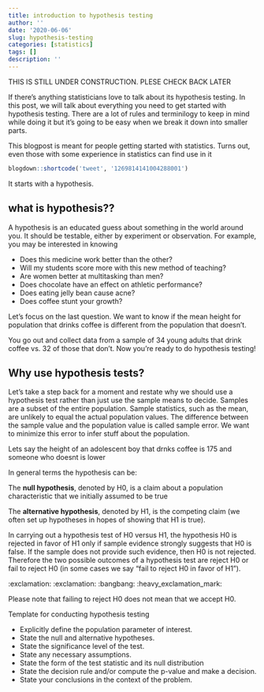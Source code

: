 ```yaml
---
title: introduction to hypothesis testing
author: ''
date: '2020-06-06'
slug: hypothesis-testing
categories: [statistics]
tags: []
description: ''
---
```



THIS IS STILL UNDER CONSTRUCTION. PLESE CHECK BACK LATER


If there's anything statisticians love to talk about its hypothesis testing. In this post, we will talk about everything you need to get started with hypothesis testing. There are a lot of rules and terminilogy to keep in mind while doing it but it's going to be easy when we break it down into smaller parts.

This blogpost is meant for people getting started with statistics. Turns out, even those with some experience in statistics can find use in it


```r
blogdown::shortcode('tweet', '1269814141004288001')
```

It starts with a hypothesis.

## what is hypothesis??

A hypothesis is an educated guess about something in the world around you. It should be testable, either by experiment or observation. For example, you may be interested in knowing

* Does this medicine work better than the other? 
* Will my students score more with this new method of teaching? 
* Are women better at multitasking than men? 
* Does chocolate have an effect on athletic performance? 
* Does eating jelly bean cause acne? 
* Does coffee stunt your growth?


Let's focus on the last question. We want to know if the mean height for population that drinks coffee is different from the population that doesn't.


You go out and collect data from a sample of 34 young adults that drink coffee vs. 32  of those that don't. Now you're ready to do hypothesis testing!

## Why use hypothesis tests?

Let’s take a step back for a moment and restate why we should use a hypothesis test rather than just use the sample means to decide. Samples are a subset of the entire population. Sample statistics, such as the mean, are unlikely to equal the actual population values. The difference between the sample value and the population value is called sample error. We want to minimize this error to infer stuff about the population.





Lets say the height of an adolescent boy that drnks coffee is 175 and someone who doesnt is lower

In general terms the hypothesis can be: 


The __null hypothesis__, denoted by H0, is a claim about a population characteristic that we initially assumed to be true 

The __alternative hypothesis__, denoted by H1, is the competing claim (we often set up hypotheses in hopes of showing that H1 is true).


In carrying out a hypothesis test of H0 versus H1, the hypothesis H0 is rejected in favor of H1 only if sample evidence strongly suggests that H0 is false. If the sample does not provide such evidence, then H0 is not rejected. Therefore the two possible outcomes of a hypothesis test are reject H0 or fail to reject H0 (in some cases we say “fail to reject H0 in favor of H1”).

 :exclamation: :exclamation: :bangbang:  :heavy_exclamation_mark:
 
 Please note that failing to reject H0 does not mean that we accept H0.
 

 

Template for conducting hypothesis testing

* Explicitly define the population parameter of interest.
* State the null and alternative hypotheses.
* State the significance level of the test.
* State any necessary assumptions.
* State the form of the test statistic and its null distribution
* State the decision rule and/or compute the p-value and make a decision.
* State your conclusions in the context of the problem.







